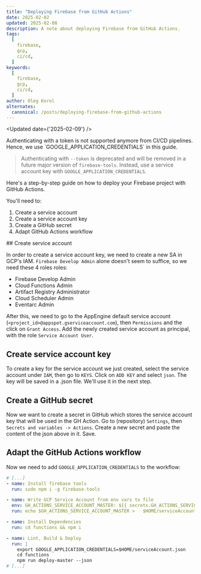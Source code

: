 ```yaml
---
title: "Deploying Firebase from GitHub Actions"
date: 2025-02-02
updated: 2025-02-08
description: A note about deploying Firebase from GitHub Actions.
tags:
  [
    firebase,
    gcp,
    ci/cd,
  ]
keywords:
  [
    firebase,
    gcp,
    ci/cd,
  ]
author: Oleg Korol
alternates:
  canonical: /posts/deploying-firebase-from-github-actions
---
```



<Updated date={'2025-02-09'} />

<Callout type="default" emoji="ℹ️">
  Authenticating with a token is not supported anymore from CI/CD pipelines.
  Hence, we use `GOOGLE_APPLICATION_CREDENTIALS` in this guide.

  > Authenticating with `--token` is deprecated and will be removed in a future major version of `firebase-tools`. Instead, use a service account key with `GOOGLE_APPLICATION_CREDENTIALS`.
</Callout>


Here's a step-by-step guide on how to deploy your Firebase project with GitHub Actions.

You'll need to:
1. Create a service account
2. Create a service account key
3. Create a GitHub secret
4. Adapt GitHub Actions workflow

<Steps>
## Create service account

In order to create a service account key, we need to create a new SA in GCP's IAM.
`Firebase Develop Admin` alone doesn't seem to suffice, so we need these 4 roles roles:
- Firebase Develop Admin
- Cloud Functions Admin
- Artifact Registry Administrator
- Cloud Scheduler Admin
- Eventarc Admin

After this, we need to go to the AppEngine default service account (`<project_id>@appspot.gserviceaccount.com`), then `Permissions` and the click on `Grant Access`.
Add the newly created service account as principal, with the role `Service Account User`.

## Create service account key

To create a key for the service account we just created, select the service account under `IAM`, then go to `KEYS`. Click on `ADD KEY` and select `json`.
The key will be saved in a .json file. We'll use it in the next step.

## Create a GitHub secret

Now we want to create a secret in GitHub which stores the service account key that will be used in the GH Action.
Go to (repository) `Settings`, then `Secrets and variables -> Actions`. Create a new secret and paste the content of the json above in it. Save.

## Adapt the GitHub Actions workflow

Now we need to add `GOOGLE_APPLICATION_CREDENTIALS` to the workflow:

```yml
# [...]
- name: Install firebase tools
  run: sudo npm i -g firebase-tools

- name: Write GCP Service Account from env vars to file
  env: GH_ACTIONS_SERVICE_ACCOUNT_MASTER: ${{ secrets.GH_ACTIONS_SERVICE_ACCOUNT_MASTER }}
  run: echo $GH_ACTIONS_SERVICE_ACCOUNT_MASTER >   $HOME/serviceAccount.json

- name: Install Dependencies
  run: cd functions && npm i

- name: Lint, Build & Deploy
  run: |
    export GOOGLE_APPLICATION_CREDENTIALS=$HOME/serviceAccount.json
    cd functions
    npm run deploy-master --json
# [...]
```
</Steps>
